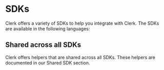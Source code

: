 
# SDKs

Clerk offers a variety of SDKs to help you integrate with Clerk. The SDKs are available in the following languages:

<div className="container mx-auto my-4">
  <div className="grid grid-cols-1 gap-6 md:grid-cols-2">
    <Cards
      title="Next.js "
      description="Clerk's Next.js SDK has powerful helpers that utilize the Next.js as a framework to make it easy to integrate with Clerk."
      link="/sdk/next/with-clerk-middleware"
      cta="Learn More"
    />
  </div>
</div>




## Shared across all SDKs

Clerk offers helpers that are shared across all SDKs. These helpers are documented in our Shared SDK section.

<div className="container mx-auto my-4">
  <div className="grid grid-cols-1 gap-6 md:grid-cols-2">
    <Cards
      title="Shared SDK"
      description="Clerk's shares helpers across all SDKs"
      link="/sdk/shared/use-user"
      cta="Learn More"
    />
  </div>
</div>

